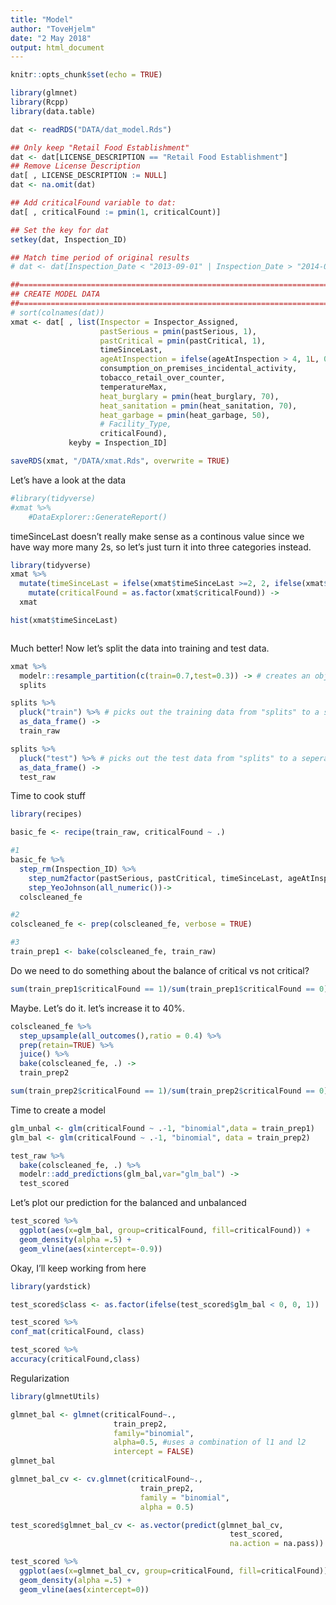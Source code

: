 ```yaml
---
title: "Model"
author: "ToveHjelm"
date: "2 May 2018"
output: html_document
---
```


```r
knitr::opts_chunk$set(echo = TRUE)
```

```r
library(glmnet)
library(Rcpp)
library(data.table)

dat <- readRDS("DATA/dat_model.Rds")

## Only keep "Retail Food Establishment"
dat <- dat[LICENSE_DESCRIPTION == "Retail Food Establishment"]
## Remove License Description
dat[ , LICENSE_DESCRIPTION := NULL]
dat <- na.omit(dat)

## Add criticalFound variable to dat:
dat[ , criticalFound := pmin(1, criticalCount)]

## Set the key for dat
setkey(dat, Inspection_ID)

## Match time period of original results
# dat <- dat[Inspection_Date < "2013-09-01" | Inspection_Date > "2014-07-01"]

##==============================================================================
## CREATE MODEL DATA
##==============================================================================
# sort(colnames(dat))
xmat <- dat[ , list(Inspector = Inspector_Assigned,
                    pastSerious = pmin(pastSerious, 1),
                    pastCritical = pmin(pastCritical, 1),
                    timeSinceLast,
                    ageAtInspection = ifelse(ageAtInspection > 4, 1L, 0L),
                    consumption_on_premises_incidental_activity,
                    tobacco_retail_over_counter,
                    temperatureMax,
                    heat_burglary = pmin(heat_burglary, 70),
                    heat_sanitation = pmin(heat_sanitation, 70),
                    heat_garbage = pmin(heat_garbage, 50),
                    # Facility_Type,
                    criticalFound),
             keyby = Inspection_ID]

saveRDS(xmat, "/DATA/xmat.Rds", overwrite = TRUE)
```


Let's have a look at the data 

```r
#library(tidyverse)
#xmat %>% 
    #DataExplorer::GenerateReport()

```

timeSinceLast doesn't really make sense as a continous value since we have way more many 2s, so let's just turn it into three categories instead. 

```r
library(tidyverse)
xmat %>% 
  mutate(timeSinceLast = ifelse(xmat$timeSinceLast >=2, 2, ifelse(xmat$timeSinceLast >=1, 1, 0)))  %>% 
    mutate(criticalFound = as.factor(xmat$criticalFound)) ->
  xmat

hist(xmat$timeSinceLast)



```

Much better!
Now let's split the data into training and test data. 

```r

xmat %>% 
  modelr::resample_partition(c(train=0.7,test=0.3)) -> # creates an object with test and train-data
  splits 

splits %>% 
  pluck("train") %>% # picks out the training data from "splits" to a seperate object
  as_data_frame() ->
  train_raw

splits %>% 
  pluck("test") %>% # picks out the test data from "splits" to a seperate object
  as_data_frame() ->
  test_raw

```

Time to cook stuff


```r
library(recipes)

basic_fe <- recipe(train_raw, criticalFound ~ .) 

#1
basic_fe %>% 
  step_rm(Inspection_ID) %>%
    step_num2factor(pastSerious, pastCritical, timeSinceLast, ageAtInspection, consumption_on_premises_incidental_activity, tobacco_retail_over_counter) %>% 
    step_YeoJohnson(all_numeric())-> 
  colscleaned_fe

#2
colscleaned_fe <- prep(colscleaned_fe, verbose = TRUE)

#3
train_prep1 <- bake(colscleaned_fe, train_raw)


```

Do we need to do something about the balance of critical vs not critical?

```r

sum(train_prep1$criticalFound == 1)/sum(train_prep1$criticalFound == 0) 

```

Maybe. Let's do it. let's increase it to 40%.

```r
colscleaned_fe %>% 
  step_upsample(all_outcomes(),ratio = 0.4) %>% 
  prep(retain=TRUE) %>% 
  juice() %>% 
  bake(colscleaned_fe, .) ->
  train_prep2

sum(train_prep2$criticalFound == 1)/sum(train_prep2$criticalFound == 0) 

```
Time to create a model

```r
glm_unbal <- glm(criticalFound ~ .-1, "binomial",data = train_prep1)
glm_bal <- glm(criticalFound ~ .-1, "binomial", data = train_prep2)
```

```r
test_raw %>% 
  bake(colscleaned_fe, .) %>% 
  modelr::add_predictions(glm_bal,var="glm_bal") -> 
  test_scored
```



Let's plot our prediction for the balanced and unbalanced

```r
test_scored %>% 
  ggplot(aes(x=glm_bal, group=criticalFound, fill=criticalFound)) +
  geom_density(alpha =.5) +
  geom_vline(aes(xintercept=-0.9))

```

Okay, I'll keep working from here

```r
library(yardstick)

test_scored$class <- as.factor(ifelse(test_scored$glm_bal < 0, 0, 1))

test_scored %>% 
conf_mat(criticalFound, class)

test_scored %>% 
accuracy(criticalFound,class)

```

Regularization

```r
library(glmnetUtils)

glmnet_bal <- glmnet(criticalFound~.,
                       train_prep2,
                       family="binomial",
                       alpha=0.5, #uses a combination of l1 and l2
                       intercept = FALSE)
glmnet_bal
```
```r
glmnet_bal_cv <- cv.glmnet(criticalFound~.,
                             train_prep2,
                             family = "binomial",
                             alpha = 0.5)
```

```r
test_scored$glmnet_bal_cv <- as.vector(predict(glmnet_bal_cv,
                                                 test_scored, 
                                                 na.action = na.pass))
```
```r
test_scored %>% 
  ggplot(aes(x=glmnet_bal_cv, group=criticalFound, fill=criticalFound)) +
  geom_density(alpha =.5) +
  geom_vline(aes(xintercept=0))
```

